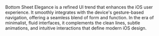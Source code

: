 Bottom Sheet Elegance is a refined UI trend that enhances the iOS user experience. It smoothly integrates with the device's gesture-based navigation, offering a seamless blend of form and function. In the era of minimalist, fluid interfaces, it complements the clean lines, subtle animations, and intuitive interactions that define modern iOS design.
